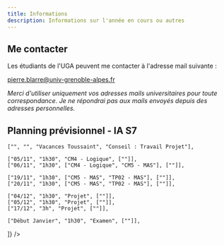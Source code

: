 ```yaml
---
title: Informations
description: Informations sur l'année en cours ou autres
---
```


## Me contacter

Les étudiants de l'UGA peuvent me contacter à l'adresse mail suivante : 

[pierre.blarre@univ-grenoble-alpes.fr](mailto:pierre.blarre@univ-grenoble-alpes.fr)

_Merci d'utiliser uniquement vos adresses mails universitaires pour toute correspondance. Je ne répondrai pas aux mails envoyés depuis des adresses personnelles._

## Planning prévisionnel - IA S7


<Table
  title="Planning Prévisionnel 2024/2025"
  headers={["Date", "Durée", "sujets", "infos"]}
  rows={[
    ["18/09", "1h30", ["CM1 - Introduction", "CM2 - Recherche Heuristique (exercice 1 - Manhattan distance)"], ["Recherche Heuristique (exos 2, 3, 4)","Best-First-Search, Dijkstra’s Algorithm, Greedy Best-First-Search, A*"]],
    ["20/09", "3h", ["CM2 - Recherche Heuristique (exos 5, 6, 7)", "CM3 - Constraint Satisfaction Problem (CSP)"], ["MinMax, Alpha-Beta Pruning", "8 reines"]],
    ["02/10", "1h30", ["CM3 - Constraint Satisfaction Problem (CSP)", "TP 01 Heuristique"], ["Heuristiques et CSP"]],
    ["03/10", "1h30", ["TP 01 Heuristique"], [""]],
    ["04/10", "1h30", ["TP 01 Heuristique", "Sujet du projet"], [""]],
    ["15/10", "1h30", ["CM4 - Logique"], ["(jusqu’a exercice 1 ou 2 ?)"]],
    ["16/10", "1h30", ["CM4 - Logique"], [" (jusqu’a exercice 3 ?)"]],

    ["", "", "Vacances Toussaint", "Conseil : Travail Projet"],

    ["05/11", "1h30", "CM4 - Logique", [""]],
    ["06/11", "1h30", ["CM4 - Logique", "CM5 - MAS"], [""]],

    ["19/11", "1h30", ["CM5 - MAS", "TP02 - MAS"], [""]],
    ["20/11", "1h30", ["CM5 - MAS", "TP02 - MAS"], [""]],

    ["04/12", "1h30", "Projet", [""]],
    ["05/12", "1h30", "Projet", [""]],
    ["17/12", "3h", "Projet", [""]],

    ["Début Janvier", "1h30", "Examen", [""]],
  ]}
/>
